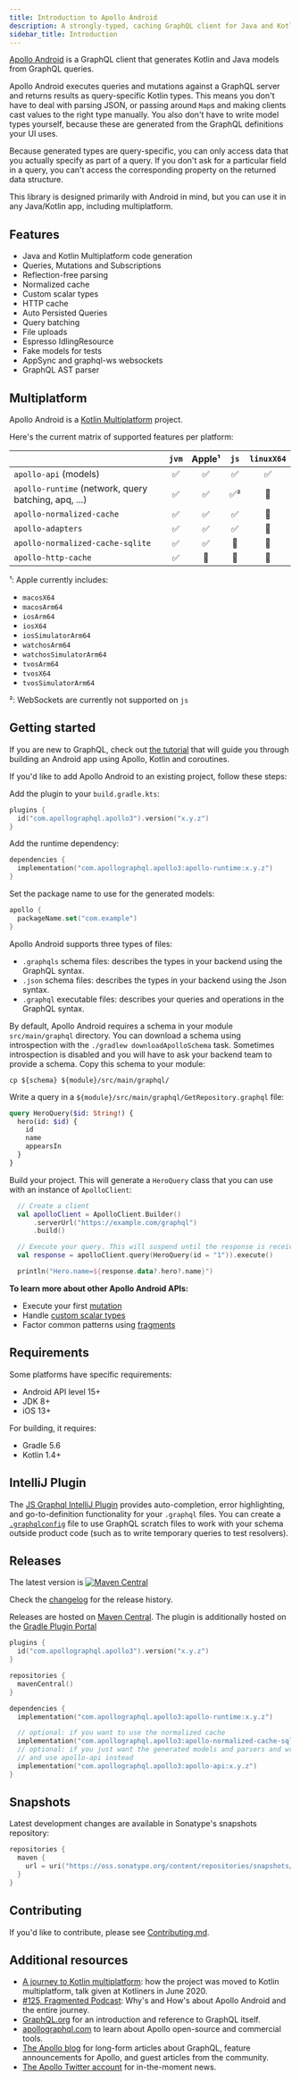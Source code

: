```yaml
---
title: Introduction to Apollo Android
description: A strongly-typed, caching GraphQL client for Java and Kotlin multiplatform
sidebar_title: Introduction
---
```


[Apollo Android](https://github.com/apollographql/apollo-android) is a GraphQL client that generates Kotlin and Java models from GraphQL queries.

Apollo Android executes queries and mutations against a GraphQL server and returns results as query-specific Kotlin types. This means you don't have to deal with parsing JSON, or passing around `Map`s and making clients cast values to the right type manually. You also don't have to write model types yourself, because these are generated from the GraphQL definitions your UI uses.

Because generated types are query-specific, you can only access data that you actually specify as part of a query. If you don't ask for a particular field in a query, you can't access the corresponding property on the returned data structure.

This library is designed primarily with Android in mind, but you can use it in any Java/Kotlin app, including multiplatform.

## Features

* Java and Kotlin Multiplatform code generation
* Queries, Mutations and Subscriptions
* Reflection-free parsing
* Normalized cache
* Custom scalar types
* HTTP cache
* Auto Persisted Queries
* Query batching
* File uploads
* Espresso IdlingResource
* Fake models for tests
* AppSync and graphql-ws websockets
* GraphQL AST parser

## Multiplatform

Apollo Android is a [Kotlin Multiplatform](https://kotlinlang.org/docs/multiplatform.html) project.

Here's the current matrix of supported features per platform:

|  | `jvm` | Apple¹ | `js` | `linuxX64`
| --- | :---: | :---: | :---: | :---: |
| `apollo-api` (models)|✅|✅|✅|✅|
| `apollo-runtime` (network, query batching, apq, ...) |✅|✅|✅²|🚫|
| `apollo-normalized-cache` |✅|✅|✅|🚫|
| `apollo-adapters` |✅|✅|✅|🚫|
| `apollo-normalized-cache-sqlite` |✅|✅|🚫|🚫|
| `apollo-http-cache` |✅|🚫|🚫|🚫|

¹: Apple currently includes:

- `macosX64`
- `macosArm64`
- `iosArm64`
- `iosX64`
- `iosSimulatorArm64`
- `watchosArm64`
- `watchosSimulatorArm64`
- `tvosArm64`
- `tvosX64`
- `tvosSimulatorArm64`

²: WebSockets are currently not supported on `js`

## Getting started

If you are new to GraphQL, check out [the tutorial](https://www.apollographql.com/docs/android/v3/tutorial/00-introduction/) that will guide you through building an Android app using Apollo, Kotlin and coroutines.

If you'd like to add Apollo Android to an existing project, follow these steps:

Add the plugin to your `build.gradle.kts`:

```kotlin
plugins {
  id("com.apollographql.apollo3").version("x.y.z")
}
```

Add the runtime dependency:

```kotlin
dependencies {
  implementation("com.apollographql.apollo3:apollo-runtime:x.y.z")
}
```

Set the package name to use for the generated models:

```kotlin
apollo {
  packageName.set("com.example")
}
```

Apollo Android supports three types of files:
- `.graphqls` schema files: describes the types in your backend using the GraphQL syntax.
- `.json` schema files: describes the types in your backend using the Json syntax.
- `.graphql` executable files: describes your queries and operations in the GraphQL syntax.

By default, Apollo Android requires a schema in your module `src/main/graphql` directory. You can download a schema using introspection with the `./gradlew downloadApolloSchema` task. Sometimes introspection is disabled and you will have to ask your backend team to provide a schema. Copy this schema to your module:

```
cp ${schema} ${module}/src/main/graphql/
```

Write a query in a `${module}/src/main/graphql/GetRepository.graphql` file:

```graphql
query HeroQuery($id: String!) {
  hero(id: $id) {
    id
    name
    appearsIn
  }
}
```

Build your project. This will generate a `HeroQuery` class that you can use with an instance of `ApolloClient`:

```kotlin
  // Create a client
  val apolloClient = ApolloClient.Builder()
      .serverUrl("https://example.com/graphql")
      .build()

  // Execute your query. This will suspend until the response is received.
  val response = apolloClient.query(HeroQuery(id = "1")).execute()

  println("Hero.name=${response.data?.hero?.name}")
```

**To learn more about other Apollo Android APIs:**

* Execute your first [mutation](./essentials/10-mutations/)
* Handle [custom scalar types](./essentials/30-custom-scalars/)
* Factor common patterns using [fragments](./essentials/40-inline-fragments)

## Requirements

Some platforms have specific requirements:

* Android API level 15+
* JDK 8+
* iOS 13+

For building, it requires:

* Gradle 5.6
* Kotlin 1.4+

## IntelliJ Plugin

The [JS Graphql IntelliJ Plugin](https://jimkyndemeyer.github.io/js-graphql-intellij-plugin/) provides auto-completion, error highlighting, and go-to-definition functionality for your `.graphql` files. You can create a [`.graphqlconfig`](https://jimkyndemeyer.github.io/js-graphql-intellij-plugin/docs/developer-guide#working-with-graphql-endpoints-and-scratch-files) file to use GraphQL scratch files to work with your schema outside product code (such as to write temporary queries to test resolvers).

## Releases

The latest version is [![Maven Central](https://img.shields.io/maven-central/v/com.apollographql.apollo3/apollo-api)](https://repo1.maven.org/maven2/com/apollographql/apollo3/)

Check the [changelog](https://github.com/apollographql/apollo-android/releases) for the release history.

Releases are hosted on [Maven Central](https://repo1.maven.org/maven2/com/apollographql/apollo3/). The plugin is additionally hosted on the [Gradle Plugin Portal](https://plugins.gradle.org/plugin/com.apollographql.apollo3)


```kotlin
plugins {
  id("com.apollographql.apollo3").version("x.y.z")
}

repositories {
  mavenCentral()
}

dependencies {
  implementation("com.apollographql.apollo3:apollo-runtime:x.y.z")

  // optional: if you want to use the normalized cache
  implementation("com.apollographql.apollo3:apollo-normalized-cache-sqlite:x.y.z")
  // optional: if you just want the generated models and parsers and write your own HTTP code/cache code, you can remove apollo-runtime
  // and use apollo-api instead
  implementation("com.apollographql.apollo3:apollo-api:x.y.z")
}
```

## Snapshots

Latest development changes are available in Sonatype's snapshots repository:

```kotlin:title=build.gradle.kts
repositories {
  maven {
    url = uri("https://oss.sonatype.org/content/repositories/snapshots/")
  }
}
```

## Contributing

If you'd like to contribute, please see [Contributing.md](https://github.com/apollographql/apollo-android/blob/main/Contributing.md).

## Additional resources

- [A journey to Kotlin multiplatform](https://www.youtube.com/watch?v=GN6LHrqyimI): how the project was moved to Kotlin multiplatform, talk given at Kotliners in June 2020.
- [#125, Fragmented Podcast](http://fragmentedpodcast.com/episodes/125/): Why's and How's about Apollo Android and the entire journey.
- [GraphQL.org](http://graphql.org) for an introduction and reference to GraphQL itself.
- [apollographql.com](http://www.apollographql.com/) to learn about Apollo open-source and commercial tools.
- [The Apollo blog](https://www.apollographql.com/blog/) for long-form articles about GraphQL, feature announcements for Apollo, and guest articles from the community.
- [The Apollo Twitter account](https://twitter.com/apollographql) for in-the-moment news.


